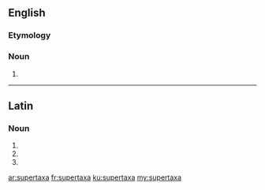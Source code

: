==English==

===Etymology===
{{prefix|super|taxa|lang=en}}

===Noun===
{{head|en|noun plural form}}

# {{plural of|supertaxon|lang=en}}

----

==Latin==

===Noun===
{{la-noun-form|supertaxa}}

# {{inflection of|supertaxon||nom|p|lang=la}}
# {{inflection of|supertaxon||acc|p|lang=la}}
# {{inflection of|supertaxon||voc|p|lang=la}}

[[ar:supertaxa]]
[[fr:supertaxa]]
[[ku:supertaxa]]
[[my:supertaxa]]